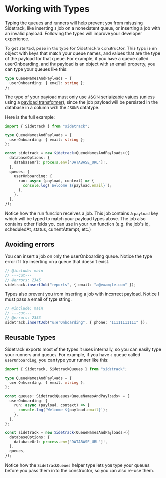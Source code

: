 # Working with Types

Typing the queues and runners will help prevent you from misusing Sidetrack, like inserting a job on a nonexistent queue, or inserting a job with an invalid payload. Following the types will improve your developer experience.

To get started, pass in the type for Sidetrack's constructor. This type is an object with keys that match your queue names, and values that are the type of the payload for that queue. For example, if you have a queue called userOnboarding, and the payload is an object with an email property, you can type your queues like this:

```ts
type QueueNamesAndPayloads = {
  userOnboarding: { email: string };
};
```

The type of your payload must only use JSON serializable values (unless using a [payload transformer](https://sidetrack.run/guides/configuring-queues#payloadtransformer)), since the job payload will be persisted in the database in a column with the `JSONB` datatype.

Here is the full example:

```ts twoslash include main
import { Sidetrack } from "sidetrack";

type QueueNamesAndPayloads = {
  userOnboarding: { email: string };
};

const sidetrack = new Sidetrack<QueueNamesAndPayloads>({
  databaseOptions: {
    databaseUrl: process.env["DATABASE_URL"]!,
  },
  queues: {
    userOnboarding: {
      run: async (payload, context) => {
        console.log(`Welcome ${payload.email}`);
      },
    },
  },
});
```

Notice how the run function receives a job. This job contains a `payload` key which will be typed to match your payload types above. The job also contains other fields you can use in your run function (e.g. the job's id, scheduledAt, status, currentAttempt, etc.)

## Avoiding errors

You can insert a job on only the userOnboarding queue. Notice the type error if I try inserting on a queue that doesn't exist.

```ts twoslash
// @include: main
// ---cut---
// @errors: 2345
sidetrack.insertJob("reports", { email: "a@example.com" });
```

Types also prevent you from inserting a job with incorrect payload. Notice I must pass a email of type string.

```ts twoslash
// @include: main
// ---cut---
// @errors: 2353
sidetrack.insertJob("userOnboarding", { phone: "11111111111" });
```

## Reusable Types

Sidetrack exports most of the types it uses internally, so you can easily type your runners and queues. For example, if you have a queue called `userOnboarding`, you can type your runner like this:

```ts twoslash
import { Sidetrack, SidetrackQueues } from "sidetrack";

type QueueNamesAndPayloads = {
  userOnboarding: { email: string };
};

const queues: SidetrackQueues<QueueNamesAndPayloads> = {
  userOnboarding: {
    run: async (payload, context) => {
      console.log(`Welcome ${payload.email}`);
    },
  },
};

const sidetrack = new Sidetrack<QueueNamesAndPayloads>({
  databaseOptions: {
    databaseUrl: process.env["DATABASE_URL"]!,
  },
  queues,
});
```

Notice how the `SidetrackQueues` helper type lets you type your queues before you pass them in to the constructor, so you can also re-use them.
